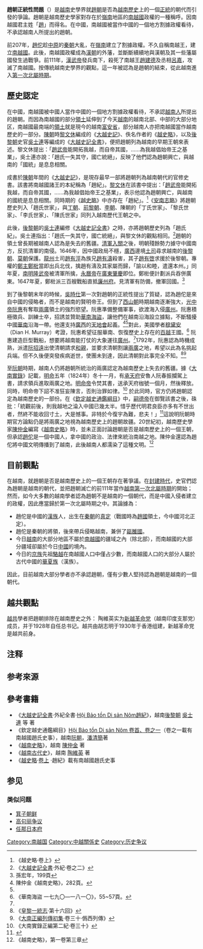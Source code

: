{{越南歷史圖表}}
'''趙朝正統性問題'''（{{vie|v=vấn đề chính thống của Nhà Triệu|hn=問題正統𧵑茹趙}}）是[[越南|越南]]史學界就[[趙朝|趙朝]]是否為[[越南歷史|越南歷史]]上的一個[[正统史观|正統]]的朝代而引發的爭論。趙朝是越南歷史學家對存在於[[嶺南|嶺南]]地區的[[南越國|南越國]]政權的一種稱呼。因南越國君主姓「[[趙姓|趙]]」而得名。在中國，南越國被當作中國的一個地方割據政權看待，不承認越南人所提出的趙朝。

前207年，[[趙佗|趙佗]]趁[[中原|中原]]的[[秦朝|秦朝]]大亂，在[[嶺南|嶺南]]建立了割據政權。不久自稱南越王，建立[[南越國|南越國]]。此後，南越國政權成為[[漢朝|漢朝]]的外藩，並斷斷續續地與漢朝及其一些藩屬國發生過戰爭。前111年，[[漢武帝|漢武帝]]發兵南下，殺死了南越王[[趙建德|趙建德]]及丞相[[吕嘉_(南越国)|呂嘉]]，攻滅了南越國。按傳統越南史學界的觀點，這一年被認為是趙朝的結束，從此越南進入[[第一次北屬時期|第一次北屬時期]]。

== 歷史認定 ==
在中國，南越國被中國人當作中國的一個地方割據政權看待，不承認[[越南人|越南人]]所提出的趙朝。而因為南越國的部分[[領土|領土]]延伸到了今天[[越南|越南]]的越南北部、中部的大部分地区，南越國最南端的[[領土|領土]]就是現今的越南[[富安省|富安省]]，部分越南人亦把南越國當作越南歷史的一部分。[[越南陳朝|陳朝]]時[[黎文休|黎文休]]編成的《[[大越史記|大越史記]]》、佚名作者的《[[越史略|越史略]]》，以及[[後黎朝|後黎朝]]史官[[吳士連|吳士連]]等編成的《[[大越史記全書|大越史記全書]]》，便把趙朝列為越南的早期王朝來表述。黎文休提出：「[[趙佗|趙武帝]]能開拓我越，而自帝其國，……為我越倡始帝王之基業」，吳士連亦說：「趙氏一失其守，國亡統絕」，反映了他們認為趙朝興亡，與越南的「國統」是息息相關。

成書於[[陳朝_(越南)|陳朝]]年間的《[[大越史記|大越史記]]》，是現存最早一部將趙朝列為越南朝代的官修史書。該書將南越國諸王的本紀稱為「趙紀」。[[黎文休|黎文休]]在該書中提出：「[[趙佗|趙武帝]]能開拓我越，而自帝其國，……為我越倡始帝王之基業」，表示他認為趙朝興亡，與越南的國統是息息相關。同時期的《[[越史略|越史略]]》中亦存在「趙紀」。<ref>《越史略·卷上》</ref>《[[安南志略|安南志略]]》將趙朝歷史列入「趙氏世家」，與[[丁朝|丁朝]]、[[前黎朝|前黎朝]]、[[李朝_(越南)|李朝]]、陳朝的「丁氏世家」、「黎氏世家」、「李氏世家」、「陳氏世家」同列入越南歷代王朝之中。

此後，[[後黎朝|後黎朝]]的[[吳士連|吳士連]]編修《[[大越史記全書|大越史記全書]]》之時，亦將趙朝歷史列為「趙氏紀」。吳士連指出：「趙氏一失其守，國亡統絕」，與黎文休的觀點相同。<ref>《[[大越史記全書|大越史記全書]]·外紀·卷之二》</ref>趙朝的領土曾長期被越南人認為是失去的舊疆。[[清軍入關|清軍入關]]之後，明朝殘餘勢力據守中國南方，反抗清軍的南侵。1646年，因中國政局不穩，[[廣西|廣西]]邊境[[土司|土司]]尋求越南的[[後黎朝|後黎朝]]、[[莫朝|莫朝]]保護。[[龍州|龍州]]土司[[趙有涇|趙有涇]]為族兄[[趙有濤|趙有濤]]殺害，其子[[趙有啓|趙有啓]]求援於後黎朝。專權的[[鄭主|鄭主]][[鄭梉|鄭梉]]當即出兵北伐，擒趙有濤及其家屬而歸，「諭以和睦，遣還本州。」同年夏，[[南明|南明]][[隆武帝|隆武帝]]被清軍所擒，[[永曆帝|永曆帝]]在[[廣東|廣東]][[肇慶|肇慶]]即位。鄭梉便計劃派兵吞併廣東。1647年夏，鄭梉派三百艘戰船直抵[[廉州府|廉州府]]。見清軍有防備，撤軍回國。<ref>孫宏年，199頁</ref>

到了後黎朝末年的時候，[[吳時仕|吳時仕]]第一次對趙朝的正統性提出了質疑，認為趙佗是來自中國的侵略者，而不是越南的賢明帝王。但到了[[西山朝|西山朝]]時期越南逐漸強大，[[阮惠|光中帝阮惠]]有奪取[[兩廣|兩廣]]領土的強烈慾望。阮惠準備整備軍事，欲渡海入侵[[广州_(古代)|廣州]]。{{NoteTag|《[[大南實錄|大南正編列傳初集]]·卷三十·偽西列傳》：「（阮）惠移書兩廣總督，請申明故疆。廣督以疆界已定，郤其書。惠由是稍不平，勵士卒，造船艘，陰窺覦兩廣之志。嘗語將校曰：『假我數年畜威養銳，吾何畏彼哉？』……壬子（1792年），惠修表如清請婚，以探清帝意，亦欲藉此為兵端。會遘疾不果行。」}}阮惠積極徵兵、訓練士卒，招誘並贊助[[華南海盜|華南海盜]]，讓他們在越南沿海設立據點，不斷騷擾中國[[華南|華南]]沿海一帶。他還支持[[廣西|廣西]]的[[天地會|天地會]]起義。<ref>陳仲金《越南史略》，282頁。</ref><ref name="tay30"/>對此，美國學者[[穆黛安|穆黛安]]（Dian H. Murray）考證，阮惠希望征服華南、恢復歷史上存在的[[百越|百越]]王國。<ref name="pirates">《華南海盜 一七九〇—一八一〇》，55~57頁。</ref> 阮惠建造巨型戰船，想要將越南能打仗的大象運往[[廣州|廣州]]。<ref name="pirates"/>1792年，阮惠認為時機成熟，派遣[[阮招遠|阮招遠]]出使清朝請求[[和親|和親]]，並要求清朝割讓[[兩廣|兩廣]]之地，希望以此為名挑起兵端。但不久後便突發疾病逝世，使團未到達，因此清朝對此事完全不知。<ref>《[[皇黎一統志|皇黎一統志]]·第十六回》</ref><ref name="tay30">《[[大南實錄|大南正編列傳初集]]·卷三十·僞西列傳》</ref>

至[[阮朝|阮朝]]時期，越南人仍將趙朝所統治的兩廣認定為越南歷史上失去的舊疆。據《[[大南實錄|大南實錄]]》記載，[[明命|明命]]五年（1824年）冬十一月，有[[承天府_(越南)|承天府]]安魯人阮春振攔駕上書，請求領兵進取兩廣之地。[[明命帝|明命帝]]令焚其書，送承天府枷號一個月，然後釋放。同時，明命帝下詔不准狂妄陳言，否則治罪如律。<ref>《大南實錄正編第二紀·卷三十》</ref>
於此同時，官方仍將趙朝認定為越南歷史的一部份。在《[[欽定越史通鑑綱目|欽定越史通鑑綱目]]》中，[[嗣德帝|嗣德帝]]在御覽該書之後，硃批：「統觀前後，則我越地之淪入中國已幾太半。惜乎歷代明君良臣亦多有不世出者，然終不能收回寸土，大是憾事。非特於今復宇為難，悲夫！」<ref>{{Cite web |url=http://lib.nomfoundation.org/collection/1/volume/252/page/3 |title=欽定越史通鑑綱目前編 國史館朝阮 • Khâm định Việt sử thông giám cương mục tiền biên (q.02-05) Quốc sử quán triều Nguyễn R.592 • NLVNPF-0174-02 |accessdate=2019-01-03 |archive-date=2016-03-05 |archive-url=https://web.archive.org/web/20160305004323/http://lib.nomfoundation.org/collection/1/volume/252/page/3 |dead-url=yes }}</ref>這說明阮朝時期官方論點仍是將兩廣之地視為越南歷史上的趙朝故疆。20世紀初，越南歷史學家[[陳仲金|陳仲金]]編寫《[[越南史略|越南史略]]》時，並未正面討論趙朝是否是越南歷史上的一個王朝，但承認[[趙佗|趙佗]]是一個中國人，拿中國的政治、法律來統治南越之地。陳仲金還認為趙佗將中國文明傳播到了越南，此後越南人都濡染了這種文明。<ref>《越南史略》，第一卷第三章</ref>

==目前觀點==
在越南，就趙朝是否是越南歷史上的一個王朝存在著爭議。在[[封建社会|封建時代]]，史官們認為趙朝是越南的朝代，並把趙朝滅亡的前111年當作[[越南第一次北屬時期|越南第一次北屬時期]]的開始；然而，如今大多數的越南學者認為趙朝不是越南的一個朝代，而是中國入侵者建立的政權，因此應當歸於第一次北屬時期之中。其論據為：
*趙佗是中國的[[漢族|漢族]]人，出生在[[秦朝|秦朝]]的[[真定|真定]]（戰國時為[[趙國|趙國]]領土，今中國河北正定）。
*趙佗是秦朝的將領，後來帶兵侵略越南，兼併了[[甌雒國|甌雒國]]。
*今日[[越南|越南]]的大部分地區不屬於[[南越國|南越國]]的疆域之內（除北部），而南越國的大部分疆域卻屬於今日[[中國|中國]]的境內。
*今日的[[京族|京族]]先祖[[雒越|駱越]]在南越國人口中僅占少數，而南越國人口的大部分人屬於古代中國的[[華夏族|華夏族]]（漢族）。
因此，目前越南大部分學者亦不承認趙朝，僅有少數人堅持認為趙朝是越南的一個朝代。

==越共觀點==
[[越南共产党|越共]]學者把趙朝排除在越南歷史之外：
{{cquote|真正成問題的倒是將趙朝看作正統朝代的事。<br/>[[趙佗|趙佗]]建立南越國是屬於[[漢族|漢族]]官吏割據性質，他用自己的漢族親信來統治[[京族|越族]]人所在地的人民，對於越南人民而言，趙佗只能是外族侵略者。此後趙佗降服了[[甌雒國|甌雒國]]，消滅了[[安陽王|安陽王]]，分甌雒地為兩郡，強迫使之隸屬于南越。就甌雒人民來說，趙佗也確是外族侵略者無疑。……<br/>可是，以前我國各舊史家，自[[黎文休|黎文休]]、[[吳士連|吳士連]]直到[[范公著|范公著]]，都把趙朝看成一個正統的朝代。直到[[後黎朝|黎代]]末期，才有人反對這個傳統的觀念。《[[越史標案|越史標案]]》的作者[[吳時仕|吳時仕]]……曾經極力反對我國舊史家盲目地把趙佗當作我國的一位賢明帝王來讚揚。他又說：「我國[[越南北屬時期|內屬]]中國時間起自[[汉朝|漢]]、終於[[唐|唐]]，推其禍首，趙佗責無旁貸。」<br/>可能由於受到這種說法的影響，[[阮朝|阮朝]]的《[[欽定越史通鑑綱目|欽定越史通鑑綱目]]》即不將趙朝列入正統中的一個朝代了。但是仍舊把趙朝整個歷史記載於我國的國史範圍之內。我們現代各史學家們也同樣受到這個非民族觀點的影響，因此，《[[越南史略|越南史略]]》的作者[[陳仲金|陳仲金]]即對趙朝的歷史作了極其詳盡的記載。[[阮鄰|阮鄰]]在其《[[光榮的史頁|光榮的史頁]]》一書中還讚揚了[[呂嘉|呂嘉]]是趙氏王朝的忠臣，是我們第一個民族英雄。只有[[唯物歷史觀|唯物歷史觀]]才是人民和民族的鋒利鬥爭武器，才能清晰地指出了趙佗是我們民族的侵略者，南越國趙朝的歷史不能載入[[越南歷史|越南歷史]]的範圍之內。|《[[越南古代史|越南古代史]]》，（越南）[[陶維英|陶維英]]著，（大陸）[[科學出版社|科學出版社]]1959年出版，166—168頁。}}
陶維英实为[[新越革命党|新越革命党]]（越南印度支那党）成员，并于1928年自任总书记。越共由胡志明于1930年于香港组建，新越革命党是越共前身。

== 注释 ==
{{NoteFoot}}

== 参考來源 ==
{{Reflist}}

== 參考書籍 ==
{{refbegin}}
* 《[[大越史記全書|大越史記全書]]·外紀全書·[https://web.archive.org/web/20160304211853/http://www.nomna.org/DVSKTT/dvsktt.php?IDcat=3 Hội Bảo tồn Di sản Nôm趙紀]》，越南[[後黎朝|後黎朝]] [[吳士連|吳士連]] 等 著 
* 《欽定越史通鑑綱目》[https://web.archive.org/web/20160305170216/http://nomfoundation.org/nlvnpf/index.php?cat=3&idcat=2&subcat=282 Hội Bảo tồn Di sản Nôm 卷首、卷之一]（卷之一載有南越國趙氏史事），越南[[阮朝|阮朝]]，[[潘清簡|潘清簡]]著
* 《[[越南史略|越南史略]]》，越南 [[陳仲金|陳仲金]] 著
* 《[[越南古代史|越南古代史]]》，越南 [[陶維英|陶維英]] 著
* 《[[越史略|越史略]]·[http://www.guoxue123.com/shibu/0101/02ysl/001.htm 卷上] {{Wayback|url=http://www.guoxue123.com/shibu/0101/02ysl/001.htm |date=20090616124433 }}·趙紀》載有南越國趙氏史事
{{refend}}

== 参见 ==
{{Portal box|越南|中国|历史|国际关系}}
=== 类似问题 ===
* [[箕子朝鲜|箕子朝鲜]]
* [[高句丽争议|高句丽争议]]
* [[任那日本府|任那日本府]]

{{南越國}}
[[Category:南越国|Category:南越国]]
[[Category:中越關係史|Category:中越關係史]]
[[Category:历史争议|Category:历史争议]]